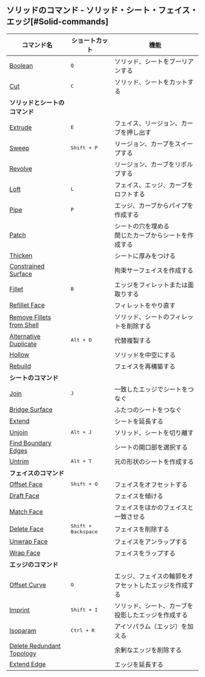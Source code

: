 ## ソリッドのコマンド - ソリッド・シート・フェイス・エッジ[#Solid-commands]
| コマンド名                                                   | ショートカット               | 機能                                                     |
| ------------------------------------------------------------ | ---------------------------- | -------------------------------------------------------- |
| [Boolean](solid/boolean)                                     | <kbd>Q</kbd>                 | ソリッド、シートをブーリアンする                         |
| [Cut](solid/cut)                                             | <kbd>C</kbd>                 | ソリッド、シートをカットする                             |
| **ソリッドとシートのコマンド**                               |                              |                                                          |
| [Extrude](solid/extrude)                                     | <kbd>E</kbd>                 | フェイス、リージョン、カーブを押し出す                   |
| [Sweep](solid/sweep)                                         | <kbd>Shift + P</kbd>         | リージョン、カーブをスイープする                         |
| [Revolve](solid/revolve)                                     |                              | リージョン、カーブをリボルブする                         |
| [Loft](solid/loft)                                           | <kbd>L</kbd>                 | フェイス、エッジ、カーブをロフトする                     |
| [Pipe](solid/pipe)                                           | <kbd>P</kbd>                 | エッジ、カーブからパイプを作成する                       |
| [Patch](solid/patch)                                         |                              | シートの穴を埋める<br />閉じたカーブからシートを作成する |
| [Thicken](solid/thicken)                                     |                              | シートに厚みをつける                                     |
| [Constrained Surface](solid/constrained-surface)             |                              | 拘束サーフェイスを作成する                               |
| [Fillet](solid/fillet)                                       | <kbd>B</kbd>                 | エッジをフィレットまたは面取りする                       |
| [Refillet Face](solid/refillet-face)                         |                              | フィレットをやり直す                                     |
| [Remove Fillets from Shell](solid/remove-fillets-from-shell) |                              | ソリッド、シートのフィレットを削除する                   |
| [Alternative Duplicate](solid/alternative-duplicate)         | <kbd>Alt + D</kbd>           | 代替複製する                                             |
| [Hollow](solid/hollow)                                       |                              | ソリッドを中空にする                                     |
| [Rebuild](solid/rebuild)                                     |                              | フェイスを再構築する                                     |
| **シートのコマンド**                                         |                              |                                                          |
| [Join](solid/join)                                           | <kbd>J</kbd>                 | 一致したエッジでシートをつなぐ                           |
| [Bridge Surface](solid/bridge-surface)                       |                              | ふたつのシートをつなぐ                                   |
| [Extend](solid/extend)                                       |                              | シートを延長する                                         |
| [Unjoin](solid/unjoin)                                     | <kbd>Alt + J</kbd>           | ソリッド、シートを切り離す                               |
| [Find Boundary Edges](solid/find-boundary-edges)             |                              | シートの開口部を選択する                                 |
| [Untrim](solid/untrim)                                       | <kbd>Alt + T</kbd>           | 元の形状のシートを作成する                               |
| **フェイスのコマンド**                                       |                              |                                                          |
| [Offset Face](solid/offset-face)                             | <kbd>Shift + O</kbd>         | フェイスをオフセットする                                 |
| [Draft Face](solid/draft-face)                               |                              | フェイスを傾ける                                         |
| [Match Face](solid/match-face)                               |                              | フェイスをほかのフェイスと一致させる                     |
| [Delete Face](solid/delete-face)                             | <kbd>Shift + Backspace</kbd> | フェイスを削除する                                       |
| [Unwrap Face](solid/unwrap-face)                             |                              | フェイスをアンラップする                                 |
| [Wrap Face](solid/wrap-face)                                 |                              | フェイスをラップする                                     |
| **エッジのコマンド**                                         |                              |                                                          |
| [Offset Curve](solid/offset-curve)                           | <kbd>O</kbd>                 | エッジ、フェイスの輪郭をオフセットしたエッジを作成する   |
| [Imprint](solid/imprint)                                     | <kbd>Shift + I</kbd>         | ソリッド、シート、カーブを投影したエッジを作成する       |
| [Isoparam](solid/isoparam)                                   | <kbd>Ctrl + R</kbd>          | アイソパラム（エッジ）を加える                           |
| [Delete Redundant Topology](solid/delete-redundant-topology) |                              | 余剰なエッジを削除する                                   |
| [Extend Edge](solid/extend-edge)                             |                              | エッジを延長する                                         |
















